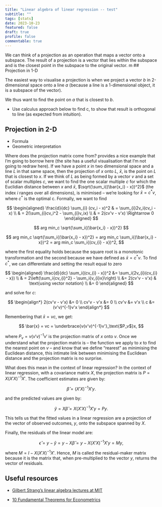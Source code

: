 ```yaml
---
title: "Linear algebra of linear regression -- test"
subtitle: ""
tags: [stats]
date: 2023-10-23
featured: false
draft: true
profile: false
commentable: true
---
```


We can think of a projection as an operation that maps a vector onto a subspace. The result of a projection is a vector that lies within the subspace and is the closest point in the subspace to the original vector. m \## Projection in 1-D

The easiest way to visualise a projection is when we project a vector $b$ in 2-dimensional space onto a line $a$ (because a line is a 1-dimensional object, it is a subspace of the vector).

We thus want to find the point on $a$ that is closest to $b$.

-   Use calculus approach below to find c, to show that result is orthogonal to line (as expected from intuition).

## Projection in 2-D

-   Formula
-   Geometric interpretation

Where does the projection matrix come from? provides a nice example that I'm going to borrow here (the site has a useful visualisation that I'm not going to redraw here). If we have a point $x$ in two dimensional space and a line $L$ in that same space, then the projection of $x$ onto $L$, $\bar{x}$, is the point on $L$ that is closest to $x$. If we think of $L$ as being formed by a vector $v$ and a set of scalar multiples $c$, we want to find the one scalar multiple $c$ for which the Euclidian distance between $x$ and $\bar{x}$, $\sqrt{\sum_i{(\bar{x_i} - x})^2}$ (the index $i$ ranges over all dimensions), is minimised -- we're looking for $\bar{x} = c^*v$, where $c^*$ is the optimal c. Formally, we want to find

$$
\begin{aligned}
\frac{d}{dc} \sum_{i} (cv_i - x)^2 & = \sum_{i}2v_i(cv_i - x) \\
& = 2(\sum_{i}cv_i^2  - \sum_{i}v_ix) \\
& = 2(cv'v - v'x) \Rightarrow 0
\end{aligned}
$$

$$
arg min_c \sqrt{\sum_i{(\bar{x_i} - x})^2}
$$

$$
arg min_c \sqrt{\sum_i{(\bar{x_i} - x})^2}
= arg min_c \sum_i{(\bar{x_i} - x})^2
= arg min_c \sum_i{(cv_{i} - x})^2,
$$

where the first equality holds because the square root is a monotonic transformation and the second because we have defined as $\bar{x} = c^*v$. To find $c^*$, we can differentiate and setting the result equal to zero

$$
\begin{aligned}
\frac{d}{dc} \sum_i{(cv_{i} - x})^2 &= \sum_i{2v_{i}(cv_{i} - x}) \\
& = 2\left(\sum_i{cv_{i}^2} - \sum_i{v_{i}x}\right) \\
&= 2(cv'v - v'x) & \text{using vector notation} \\
&= 0
\end{aligned}
$$

and solve for $c$:

$$
\begin{align*}
2(cv'v - v'x) &= 0 \\
cv'v - v'x &= 0 \\
cv'v &= v'x \\
c &= (v'v)^{-1}v'x
\end{align*}
$$

Remembering that $\bar{x} = vc$, we get:

$$
\bar{x} = vc = \underbrace{v(v'v)^{-1}v'}_\text{$P_v$}x,
$$

where $P_v = v(v'v)^{-1}v'$ is the projection matrix of $x$ onto $v$. Once we understand what the projection matrix is -- the function we apply to $x$ to find the nearest point on $v$ -- and know that we define "rearest" as minimising the Euclidean distance, this intimate link between minimising the Euclidean distance and the projection matrix is no surprise.

What does this mean in the context of linear regression? In the context of linear regression, with a covariance matrix $X$, the projection matrix is $P = X(X'X)^{-1}X'$. The coefficient estimates are given by:

$$
\hat{\beta} = (X'X)^{-1}X'y.
$$

and the predicted values are given by:

$$
\hat{y} = X\hat{\beta} = X(X'X)^{-1}X'y = Py.
$$

This tells us that the fitted values in a linear regression are a projection of the vector of observed outcomes, $y$, onto the subspace spanned by $X$.

Finally, the residuals of the linear model are:

$$
\hat{\epsilon} = y - \hat{y} = y - X\hat{\beta} = y - X(X'X)^{-1}X'y = My,
$$

where $M = I - X(X'X)^{-1}X'$. Hence, $M$ is called the residual-maker matrix because it is the matrix that, when pre-multiplied to the vector $y$, returns the vector of residuals.

## Useful resources

-   [Gilbert Strang's linear algebra lectures at MIT](https://ocw.mit.edu/courses/18-06-linear-algebra-spring-2010/video_galleries/video-lectures/)

-   [10 Fundamental Theorems for Econometrics](https://bookdown.org/ts_robinson1994/10EconometricTheorems/linear_projection.html#linear_projection)